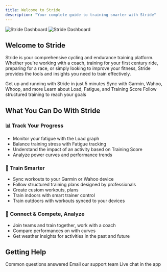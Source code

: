 ```yaml
---
title: Welcome to Stride
description: "Your complete guide to training smarter with Stride"
---
```


<img
  className="block dark:hidden"
  src="/images/hero-light.png"
  alt="Stride Dashboard"
/>
<img
  className="hidden dark:block"
  src="/images/hero-dark.png"
  alt="Stride Dashboard"
/>

## Welcome to Stride

Stride is your comprehensive cycling and endurance training platform. Whether you're working with a coach, training for your first century ride, preparing for a race, or simply looking to improve your fitness, Stride provides the tools and insights you need to train effectively.

<CardGroup cols={2}>
  <Card
    title="Quick Start Guide"
    icon="rocket"
    href="/getting-started/quick-start"
  >
    Get up and running with Stride in just 5 minutes
  </Card>
  <Card
    title="Connect Your Devices"
    icon="link"
    href="/getting-started/connecting-devices"
  >
    Sync with Garmin, Wahoo, Whoop, and more
  </Card>
  <Card
    title="Understanding Your Metrics"
    icon="chart-line"
    href="/concepts/metrics"
  >
    Learn about Load, Fatigue, and Training Score
  </Card>
  <Card
    title="Training Plans"
    icon="calendar"
    href="/training/plans"
  >
    Follow structured training to reach your goals
  </Card>
</CardGroup>

## What You Can Do With Stride

### 📊 Track Your Progress
- Monitor your fatigue with the Load graph
- Balance training stress with Fatigue tracking
- Understand the impact of an activity based on Training Score
- Analyze power curves and performance trends

### 🚴 Train Smarter
- Sync workouts to your Garmin or Wahoo device
- Follow structured training plans designed by professionals
- Create custom workouts, plans
- Train indoors with smart trainer control
- Train outdoors with workouts synced to your devices

### 👥 Connect & Compete, Analyze
- Join teams and train together, work with a coach
- Compare performances on with curves
- Get weather insights for activities in the past and future

## Getting Help

<CardGroup cols={3}>
  <Card
    title="FAQs"
    icon="circle-question"
    href="/reference/faq"
  >
    Common questions answered
  </Card>
  <Card
    title="Contact Support"
    icon="headset"
    href="mailto:support@stride.is"
  >
    Email our support team
  </Card>
  <Card
    title="Chat With Us"
    icon="comment"
    href="https://stride.is"
  >
    Live chat in the app
  </Card>
</CardGroup>
